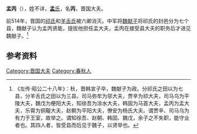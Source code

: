 {{Infobox 先秦人物
|名称= 孟丙
|图像=
|图说=
|姓=
|氏=[[孟氏|孟]]
|名=丙
|字=
|别名=
|别字=
|谥号=
|时代=春秋时期
|国家=
|身份=[[晋国|晋国]]盂大夫
|出生=
|逝世=
|在位=
|父=
|母=
|正妻=
|妾=
|子女=
|太子=
}}
'''孟丙'''（{{bd|？||？||catIdx=X}}），姓不详，[[孟氏|'''孟'''氏]]，名'''丙'''，晋国大夫。

前514年，晋国的[[祁氏|祁氏]]和[[羊舌氏|羊舌氏]]被六卿消灭。中军将[[魏献子|魏献子]]将祁氏的封邑分为七个县，魏献子认为孟丙贤能，提拔他担任盂大夫，孟丙在接受县大夫的职务后才进见魏献子。<ref>《左传·昭公二十八年》：秋，晋韩宣子卒，魏献子为政。分祁氏之田以为七县，分羊舌氏之田以为三县。司马弥牟为邬大夫，贾辛为祁大夫，司马乌为平陵大夫，魏戊为梗阳大夫，知徐吾为涂水大夫，韩固为马首大夫，孟丙为盂大夫，乐霄为铜鞮大夫，赵朝为平阳大夫，僚安为杨氏大夫。谓贾辛、司马乌为有力于王室，故举之。谓知徐吾、赵朝、韩固、魏戊，余子之不失职，能守业者也。其四人者，皆受县而后见于魏子，以贤举也。</ref>

==参考资料==
{{reflist}}

[[Category:晋国大夫|Category:晋国大夫]]
[[Category:春秋人|Category:春秋人]]